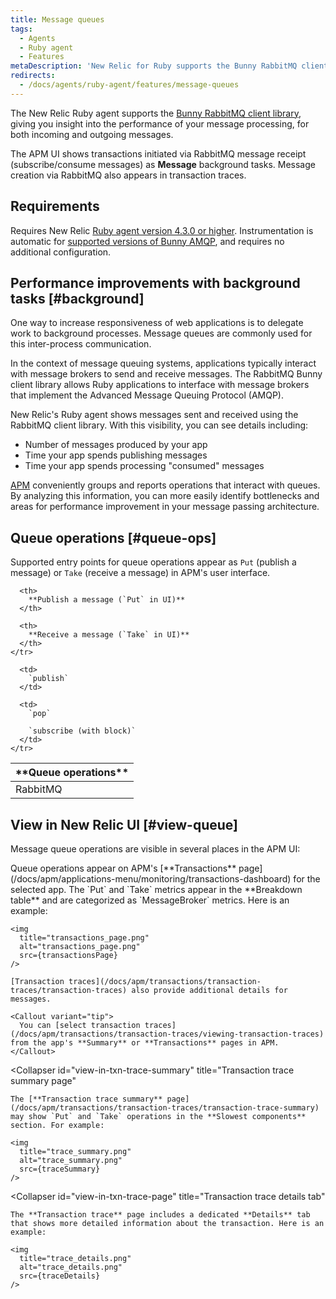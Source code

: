 ```yaml
---
title: Message queues
tags:
  - Agents
  - Ruby agent
  - Features
metaDescription: 'New Relic for Ruby supports the Bunny RabbitMQ client library, giving you insight into the performance of your message processing.'
redirects:
  - /docs/agents/ruby-agent/features/message-queues
---
```





The New Relic Ruby agent supports the [Bunny RabbitMQ client library](https://rubygems.org/gems/bunny), giving you insight into the performance of your message processing, for both incoming and outgoing messages.

The APM UI shows transactions initiated via RabbitMQ message receipt (subscribe/consume messages) as **Message** background tasks. Message creation via RabbitMQ also appears in transaction traces.

## Requirements

Requires New Relic [Ruby agent version 4.3.0 or higher](/docs/release-notes/agent-release-notes/ruby-release-notes). Instrumentation is automatic for [supported versions of Bunny AMQP](/docs/agents/ruby-agent/getting-started/ruby-agent-requirements-supported-frameworks#other), and requires no additional configuration.

## Performance improvements with background tasks [#background]

One way to increase responsiveness of web applications is to delegate work to background processes. Message queues are commonly used for this inter-process communication.

In the context of message queuing systems, applications typically interact with message brokers to send and receive messages. The RabbitMQ Bunny client library allows Ruby applications to interface with message brokers that implement the Advanced Message Queuing Protocol (AMQP).

New Relic's Ruby agent shows messages sent and received using the RabbitMQ client library. With this visibility, you can see details including:

* Number of messages produced by your app
* Time your app spends publishing messages
* Time your app spends processing "consumed" messages

[APM](#view-queue) conveniently groups and reports operations that interact with queues. By analyzing this information, you can more easily identify bottlenecks and areas for performance improvement in your message passing architecture.

## Queue operations [#queue-ops]

Supported entry points for queue operations appear as `Put` (publish a message) or `Take` (receive a message) in APM's user interface.

<table>
  <thead>
    <tr>
      <th width={150}>
        **Queue operations**
      </th>

      <th>
        **Publish a message (`Put` in UI)**
      </th>

      <th>
        **Receive a message (`Take` in UI)**
      </th>
    </tr>
  </thead>

  <tbody>
    <tr>
      <td>
        RabbitMQ
      </td>

      <td>
        `publish`
      </td>

      <td>
        `pop`

        `subscribe (with block)`
      </td>
    </tr>
  </tbody>
</table>

## View in New Relic UI [#view-queue]

Message queue operations are visible in several places in the APM UI:

<CollapserGroup>
  <Collapser
    id="view-in-txn-page"
    title="Transactions page"
  >
    Queue operations appear on APM's [**Transactions** page](/docs/apm/applications-menu/monitoring/transactions-dashboard) for the selected app. The `Put` and `Take` metrics appear in the **Breakdown table** and are categorized as `MessageBroker` metrics. Here is an example:

    <img
      title="transactions_page.png"
      alt="transactions_page.png"
      src={transactionsPage}
    />

    [Transaction traces](/docs/apm/transactions/transaction-traces/transaction-traces) also provide additional details for messages.

    <Callout variant="tip">
      You can [select transaction traces](/docs/apm/transactions/transaction-traces/viewing-transaction-traces) from the app's **Summary** or **Transactions** pages in APM.
    </Callout>
  </Collapser>

  <Collapser
    id="view-in-txn-trace-summary"
    title="Transaction trace summary page"
  >
    The [**Transaction trace summary** page](/docs/apm/transactions/transaction-traces/transaction-trace-summary) may show `Put` and `Take` operations in the **Slowest components** section. For example:

    <img
      title="trace_summary.png"
      alt="trace_summary.png"
      src={traceSummary}
    />
  </Collapser>

  <Collapser
    id="view-in-txn-trace-page"
    title="Transaction trace details tab"
  >
    The **Transaction trace** page includes a dedicated **Details** tab that shows more detailed information about the transaction. Here is an example:

    <img
      title="trace_details.png"
      alt="trace_details.png"
      src={traceDetails}
    />
  </Collapser>
</CollapserGroup>
